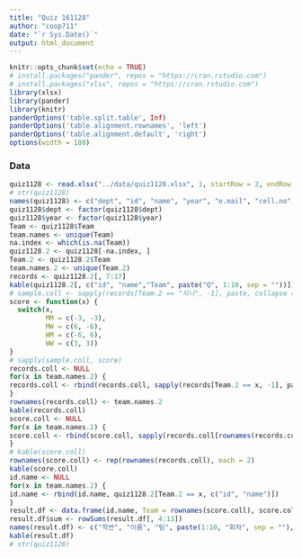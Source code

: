 ```yaml
---
title: "Quiz 161128"
author: "coop711"
date: "`r Sys.Date()`"
output: html_document
---
```


```r
knitr::opts_chunk$set(echo = TRUE)
# install.packages("pander", repos = "https://cran.rstudio.com")
# install.packages("xlsx", repos = "https://cran.rstudio.com")
library(xlsx)
library(pander)
library(knitr)
panderOptions('table.split.table', Inf)
panderOptions('table.alignment.rownames', 'left')
panderOptions('table.alignment.default', 'right')
options(width = 180)
```

### Data 

```r
quiz1128 <- read.xlsx("../data/quiz1128.xlsx", 1, startRow = 2, endRow = 97, colIndex = c(3:7, 9:20), colClasses = rep("character", 17), header = TRUE, stringsAsFactors = FALSE)
# str(quiz1128)
names(quiz1128) <- c("dept", "id", "name", "year", "e.mail", "cell.no", "Team", paste("Q", 1:10, sep = ""))
quiz1128$dept <- factor(quiz1128$dept)
quiz1128$year <- factor(quiz1128$year)
Team <- quiz1128$Team
team.names <- unique(Team)
na.index <- which(is.na(Team))
quiz1128.2 <- quiz1128[-na.index, ]
Team.2 <- quiz1128.2$Team
team.names.2 <- unique(Team.2)
records <- quiz1128.2[, 7:17]
kable(quiz1128.2[, c("id", "name","Team", paste("Q", 1:10, sep = ""))])
# sample.coll <- sapply(records[Team.2 == "지니", -1], paste, collapse = "")
score <- function(x) {
  switch(x,
         MM = c(-3, -3),
         MW = c(6, -6),
         WM = c(-6, 6),
         WW = c(3, 3))
}
# sapply(sample.coll, score)
records.coll <- NULL
for(x in team.names.2) {
records.coll <- rbind(records.coll, sapply(records[Team.2 == x, -1], paste, collapse = ""))
}
rownames(records.coll) <- team.names.2
kable(records.coll)
score.coll <- NULL
for(x in team.names.2) {
score.coll <- rbind(score.coll, sapply(records.coll[rownames(records.coll) == x, ], score))
}
# kable(score.coll)
rownames(score.coll) <- rep(rownames(records.coll), each = 2)
kable(score.coll)
id.name <- NULL
for(x in team.names.2) {
id.name <- rbind(id.name, quiz1128.2[Team.2 == x, c("id", "name")])
}
result.df <- data.frame(id.name, Team = rownames(score.coll), score.coll)
result.df$sum <- rowSums(result.df[, 4:13])
names(result.df) <- c("학번", "이름", "팀", paste(1:10, "회차", sep = ""), "총점")
kable(result.df)
# str(quiz1128)
```

<!--
### Save and Exit

```r
save.image("./quiz1128.RDada")
```
-->
